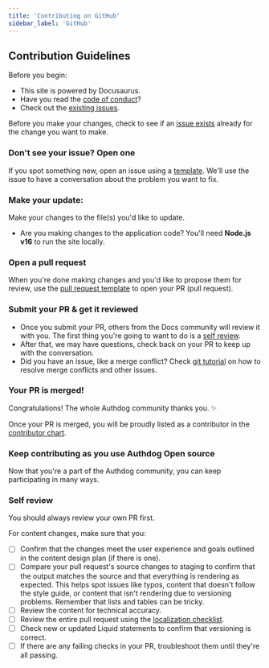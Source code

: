 ```yaml
---
title: 'Contributing on GitHub'
sidebar_label: 'GitHub'
---
```


## Contribution Guidelines

Before you begin:
- This site is powered by Docusaurus.
- Have you read the [code of conduct](https://github.com/authdog/easyjwt/blob/master/CODE_OF_CONDUCT.md)?
- Check out the [existing issues](https://github.com/authdog/easyjwt/issues).


Before you make your changes, check to see if an [issue exists](https://github.com/authdog/easyjwt/issues/) already for the change you want to make.

### Don't see your issue? Open one

If you spot something new, open an issue using a [template](https://github.com/authdog/easyjwt/issues/new/choose). We'll use the issue to have a conversation about the problem you want to fix.


### Make your update:
Make your changes to the file(s) you'd like to update.
  - Are you making changes to the application code? You'll need **Node.js v16** to run the site locally.
### Open a pull request
When you're done making changes and you'd like to propose them for review, use the [pull request template](#pull-request-template) to open your PR (pull request).

### Submit your PR & get it reviewed
- Once you submit your PR, others from the Docs community will review it with you. The first thing you're going to want to do is a [self review](#self-review).
- After that, we may have questions, check back on your PR to keep up with the conversation.
- Did you have an issue, like a merge conflict? Check [git tutorial](https://lab.github.com/githubtraining/managing-merge-conflicts) on how to resolve merge conflicts and other issues.

### Your PR is merged!
Congratulations! The whole Authdog community thanks you. :sparkles:

Once your PR is merged, you will be proudly listed as a contributor in the [contributor chart](https://github.com/github/authdog/easyjwt/contributors).

### Keep contributing as you use Authdog Open source

Now that you're a part of the Authdog community, you can keep participating in many ways.

### Self review
You should always review your own PR first.

For content changes, make sure that you:
- [ ] Confirm that the changes meet the user experience and goals outlined in the content design plan (if there is one).
- [ ] Compare your pull request's source changes to staging to confirm that the output matches the source and that everything is rendering as expected. This helps spot issues like typos, content that doesn't follow the style guide, or content that isn't rendering due to versioning problems. Remember that lists and tables can be tricky.
- [ ] Review the content for technical accuracy.
- [ ] Review the entire pull request using the [localization checklist](https://github.com/authdog/easyjwt/.github/contributing/localization-checklist.md).
- [ ] Check new or updated Liquid statements to confirm that versioning is correct.
- [ ] If there are any failing checks in your PR, troubleshoot them until they're all passing.